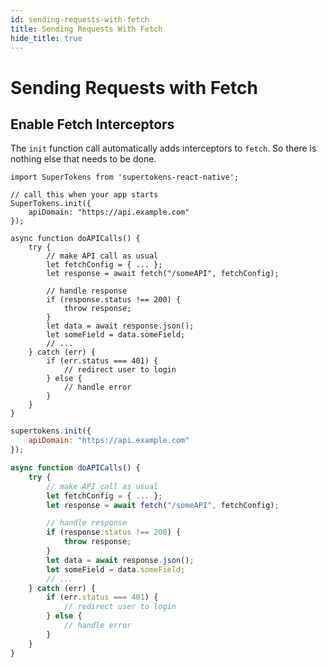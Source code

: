```yaml
---
id: sending-requests-with-fetch
title: Sending Requests With Fetch
hide_title: true
---
```



# Sending Requests with Fetch

## Enable Fetch Interceptors
The `init` function call automatically adds interceptors to `fetch`. So there is nothing else that needs to be done.

<NpmOrScriptTabs>
<TabItem value="npm">

```tsx
import SuperTokens from 'supertokens-react-native';

// call this when your app starts
SuperTokens.init({
    apiDomain: "https://api.example.com"
});

async function doAPICalls() {
    try {
        // make API call as usual
        let fetchConfig = { ... };
        let response = await fetch("/someAPI", fetchConfig);

        // handle response
        if (response.status !== 200) {
            throw response;
        }
        let data = await response.json();
        let someField = data.someField;
        // ...
    } catch (err) {
        if (err.status === 401) {
            // redirect user to login
        } else {
            // handle error
        }
    }
}
```

</TabItem>
<TabItem value="script">

```jsx
supertokens.init({
    apiDomain: "https://api.example.com"
});

async function doAPICalls() {
    try {
        // make API call as usual
        let fetchConfig = { ... };
        let response = await fetch("/someAPI", fetchConfig);

        // handle response
        if (response.status !== 200) {
            throw response;
        }
        let data = await response.json();
        let someField = data.someField;
        // ...
    } catch (err) {
        if (err.status === 401) {
            // redirect user to login
        } else {
            // handle error
        }
    }
}
```

</TabItem>
</NpmOrScriptTabs>
